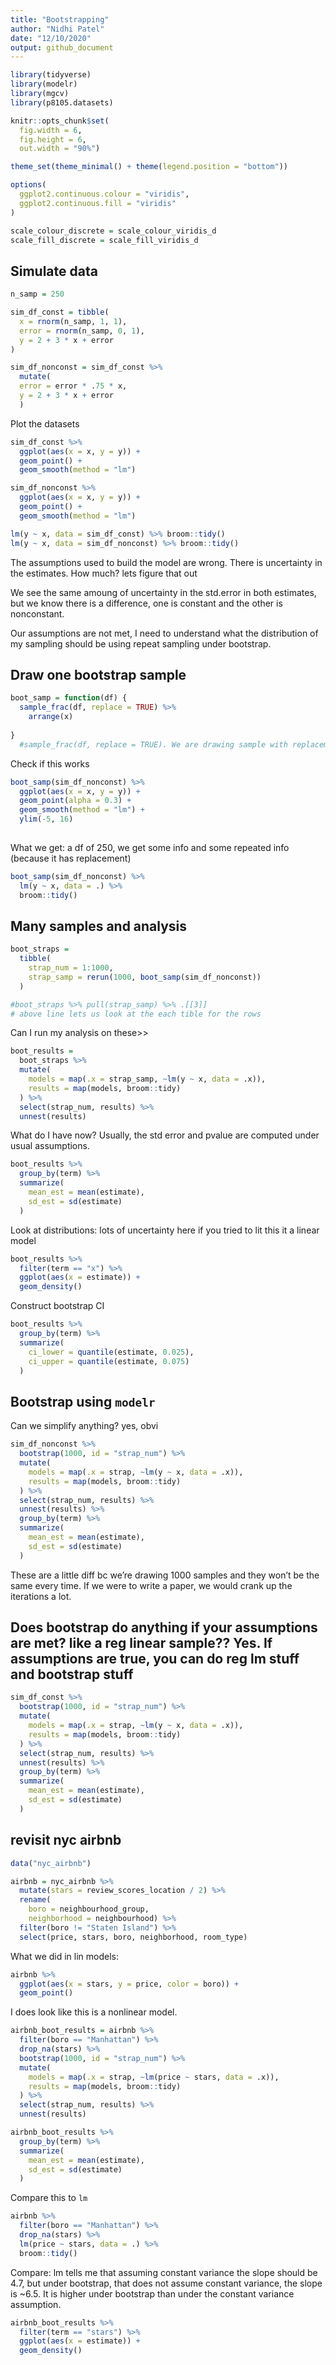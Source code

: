 ```yaml
---
title: "Bootstrapping"
author: "Nidhi Patel"
date: "12/10/2020"
output: github_document
---
```

```r
library(tidyverse)
library(modelr)
library(mgcv)
library(p8105.datasets)

knitr::opts_chunk$set(
  fig.width = 6,
  fig.height = 6,
  out.width = "90%")

theme_set(theme_minimal() + theme(legend.position = "bottom"))

options(
  ggplot2.continuous.colour = "viridis",
  ggplot2.continuous.fill = "viridis"
)

scale_colour_discrete = scale_colour_viridis_d
scale_fill_discrete = scale_fill_viridis_d
```


## Simulate data

```r
n_samp = 250

sim_df_const = tibble(
  x = rnorm(n_samp, 1, 1),
  error = rnorm(n_samp, 0, 1),
  y = 2 + 3 * x + error
)

sim_df_nonconst = sim_df_const %>% 
  mutate(
  error = error * .75 * x,
  y = 2 + 3 * x + error
  )
```

Plot the datasets

```r
sim_df_const %>% 
  ggplot(aes(x = x, y = y)) +
  geom_point() +
  geom_smooth(method = "lm")

sim_df_nonconst %>% 
  ggplot(aes(x = x, y = y)) +
  geom_point() +
  geom_smooth(method = "lm")
```

```r
lm(y ~ x, data = sim_df_const) %>% broom::tidy()
lm(y ~ x, data = sim_df_nonconst) %>% broom::tidy()
```


The assumptions used to build the model are wrong. There is uncertainty in the estimates. How much? lets figure that out

We see the same amoung of uncertainty in the std.error in both estimates, but we know there is a difference, one is constant and the other is nonconstant. 

Our assumptions are not met, I need to understand what the distribution of my sampling should be using repeat sampling under bootstrap.

## Draw one bootstrap sample

```r
boot_samp = function(df) {
  sample_frac(df, replace = TRUE) %>% 
    arrange(x)
  
}
  #sample_frac(df, replace = TRUE). We are drawing sample with replacement from that df
```

Check if this works
```r
boot_samp(sim_df_nonconst) %>% 
  ggplot(aes(x = x, y = y)) +
  geom_point(alpha = 0.3) +
  geom_smooth(method = "lm") + 
  ylim(-5, 16)
  
```
What we get: a df of 250, we get some info and some repeated info (because it has replacement)

```r
boot_samp(sim_df_nonconst) %>% 
  lm(y ~ x, data = .) %>% 
  broom::tidy()
```

## Many samples and analysis

```r
boot_straps = 
  tibble(
    strap_num = 1:1000,
    strap_samp = rerun(1000, boot_samp(sim_df_nonconst))
  )

#boot_straps %>% pull(strap_samp) %>% .[[3]]
# above line lets us look at the each tible for the rows
```

Can I run my analysis on these>>
```r
boot_results = 
  boot_straps %>% 
  mutate(
    models = map(.x = strap_samp, ~lm(y ~ x, data = .x)), 
    results = map(models, broom::tidy)
  ) %>% 
  select(strap_num, results) %>% 
  unnest(results)
```

What do I have now?
Usually, the std error and pvalue are computed under usual assumptions. 

```r
boot_results %>% 
  group_by(term) %>% 
  summarize(
    mean_est = mean(estimate),
    sd_est = sd(estimate)
  )
```

Look at distributions:
lots of uncertainty here if you tried to lit this it a linear model

```r
boot_results %>% 
  filter(term == "x") %>% 
  ggplot(aes(x = estimate)) +
  geom_density()
```

Construct bootstrap CI

```r
boot_results %>% 
  group_by(term) %>% 
  summarize(
    ci_lower = quantile(estimate, 0.025),
    ci_upper = quantile(estimate, 0.075)
  )
```


## Bootstrap using `modelr`

Can we simplify anything? yes, obvi

```r
sim_df_nonconst %>% 
  bootstrap(1000, id = "strap_num") %>% 
  mutate(
    models = map(.x = strap, ~lm(y ~ x, data = .x)), 
    results = map(models, broom::tidy)
  ) %>% 
  select(strap_num, results) %>% 
  unnest(results) %>% 
  group_by(term) %>% 
  summarize(
    mean_est = mean(estimate),
    sd_est = sd(estimate)
  )
```
These are a little diff bc we're drawing 1000 samples and they won't be the same every time.  If we were to write a paper, we would crank up the iterations a lot.


## Does bootstrap do anything if your assumptions are met? like a reg linear sample?? Yes. If assumptions are true, you can do reg lm stuff and bootstrap stuff

```r
sim_df_const %>% 
  bootstrap(1000, id = "strap_num") %>% 
  mutate(
    models = map(.x = strap, ~lm(y ~ x, data = .x)), 
    results = map(models, broom::tidy)
  ) %>% 
  select(strap_num, results) %>% 
  unnest(results) %>% 
  group_by(term) %>% 
  summarize(
    mean_est = mean(estimate),
    sd_est = sd(estimate)
  )
```


## revisit nyc airbnb

```r
data("nyc_airbnb")

airbnb = nyc_airbnb %>% 
  mutate(stars = review_scores_location / 2) %>% 
  rename(
    boro = neighbourhood_group,
    neighborhood = neighbourhood) %>% 
  filter(boro != "Staten Island") %>% 
  select(price, stars, boro, neighborhood, room_type)
```

What we did in lin models:

```r
airbnb %>% 
  ggplot(aes(x = stars, y = price, color = boro)) +
  geom_point()
```
I does look like this is a nonlinear model. 

```r
airbnb_boot_results = airbnb %>%
  filter(boro == "Manhattan") %>% 
  drop_na(stars) %>% 
  bootstrap(1000, id = "strap_num") %>% 
  mutate(
    models = map(.x = strap, ~lm(price ~ stars, data = .x)), 
    results = map(models, broom::tidy)
  ) %>% 
  select(strap_num, results) %>% 
  unnest(results) 

airbnb_boot_results %>% 
  group_by(term) %>% 
  summarize(
    mean_est = mean(estimate),
    sd_est = sd(estimate)
  )
```


Compare this to `lm`

```r
airbnb %>%
  filter(boro == "Manhattan") %>% 
  drop_na(stars) %>%
  lm(price ~ stars, data = .) %>% 
  broom::tidy()
```
Compare: lm tells me that assuming constant variance the slope should be 4.7, but under bootstrap, that does not assume constant variance, the slope is ~6.5. It is higher under bootstrap than under the constant variance assumption. 


```r
airbnb_boot_results %>% 
  filter(term == "stars") %>% 
  ggplot(aes(x = estimate)) +
  geom_density()

```

